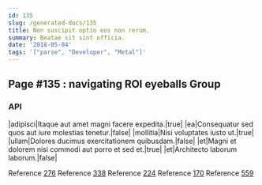 ```yaml
---
id: 135
slug: /generated-docs/135
title: Non suscipit optio eos non rerum.
summary: Beatae sit sint officia.
date: '2018-05-04'
tags: '["parse", "Developer", "Metal"]'
---
```

<Partial />

## Page #135 : navigating ROI eyeballs Group
### API

|adipisci|Itaque aut amet magni facere expedita.|true|
|ea|Consequatur sed quos aut iure molestias tenetur.|false|
|mollitia|Nisi voluptates iusto ut.|true|
|ullam|Dolores ducimus exercitationem quibusdam.|false|
|et|Magni et dolorem nisi commodi aut porro et sed et.|true|
|et|Architecto laborum laborum.|false|

Reference [276](/generated-docs/276)
Reference [338](/generated-docs/338)
Reference [224](/generated-docs/224)
Reference [170](/generated-docs/170)
Reference [559](/generated-docs/559)



